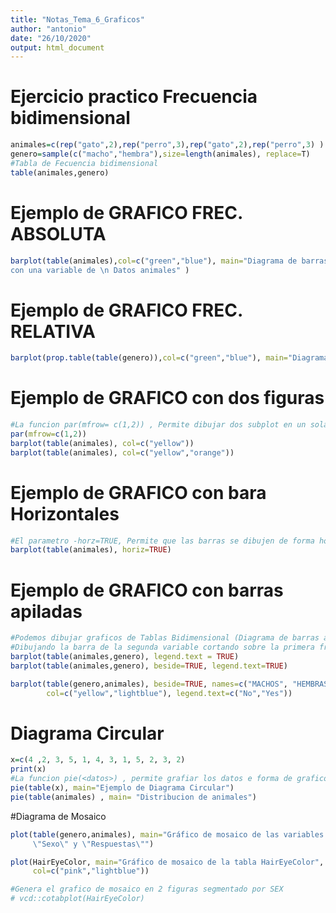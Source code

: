 ```yaml
---
title: "Notas_Tema_6_Graficos"
author: "antonio"
date: "26/10/2020"
output: html_document
---
```


# Ejercicio practico Frecuencia bidimensional
```r
animales=c(rep("gato",2),rep("perro",3),rep("gato",2),rep("perro",3) )
genero=sample(c("macho","hembra"),size=length(animales), replace=T)
#Tabla de Fecuencia bidimensional
table(animales,genero)
```

# Ejemplo de GRAFICO FREC. ABSOLUTA

```r
barplot(table(animales),col=c("green","blue"), main="Diagrama de barras Frecuencia absoluta
con una variable de \n Datos animales" )
```

# Ejemplo de GRAFICO FREC. RELATIVA

```r
barplot(prop.table(table(genero)),col=c("green","blue"), main="Diagrama de barras Frecuencia relativa como proporciones entre 0-1" )
```


# Ejemplo de GRAFICO con dos figuras

```r
#La funcion par(mfrow= c(1,2)) , Permite dibujar dos subplot en un sola figura tipo grafico
par(mfrow=c(1,2))
barplot(table(animales), col=c("yellow"))
barplot(table(animales), col=c("yellow","orange"))
```


# Ejemplo de GRAFICO con bara Horizontales

```r
#El parametro -horz=TRUE, Permite que las barras se dibujen de forma horizontal
barplot(table(animales), horiz=TRUE)
```


# Ejemplo de GRAFICO con barras apiladas

```r
#Podemos dibujar graficos de Tablas Bidimensional (Diagrama de barras apiladas)
#Dibujando la barra de la segunda variable cortando sobre la primera frecuencia 
barplot(table(animales,genero), legend.text = TRUE)
barplot(table(animales,genero), beside=TRUE, legend.text=TRUE)

```


```r
barplot(table(genero,animales), beside=TRUE, names=c("MACHOS", "HEMBRAS"), 
        col=c("yellow","lightblue"), legend.text=c("No","Yes"))
```


# Diagrama Circular

```r
x=c(4 ,2, 3, 5, 1, 4, 3, 1, 5, 2, 3, 2)
print(x)
#La funcion pie(<datos>) , permite grafiar los datos e forma de grafico de pastel
pie(table(x), main="Ejemplo de Diagrama Circular")
pie(table(animales) , main= "Distribucion de animales")
```


#Diagrama de Mosaico
```r
plot(table(genero,animales), main="Gráfico de mosaico de las variables
     \"Sexo\" y \"Respuestas\"")

plot(HairEyeColor, main="Gráfico de mosaico de la tabla HairEyeColor", 
     col=c("pink","lightblue"))

#Genera el grafico de mosaico en 2 figuras segmentado por SEX
# vcd::cotabplot(HairEyeColor)
```



